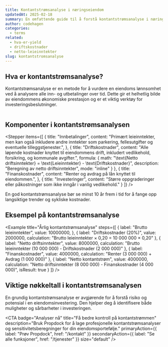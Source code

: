 ```yaml
---
title: Kontantstrømsanalyse i næringseiendom
updatedAt: 2025-02-18
summary: En omfattende guide til å forstå kontantstrømsanalyse i næringseiendom - fra grunnleggende beregninger til avanserte analyser.
author: codehagen
categories:
  - terms
related:
  - hva-er-yield
  - driftskostnader
  - netto-leieinntekter
slug: kontantstromsanalyse
---
```


## Hva er kontantstrømsanalyse?

Kontantstrømsanalyse er en metode for å vurdere en eiendoms lønnsomhet ved å analysere alle inn- og utbetalinger over tid. Dette gir et helhetlig bilde av eiendommens økonomiske prestasjon og er et viktig verktøy for investeringsbeslutninger.

<Math 
  formula="\text{Netto kontantstrøm} = \text{Innbetalinger} - \text{Utbetalinger}"
  description="Grunnleggende formel for kontantstrøm"
/>

## Komponenter i kontantstrømsanalysen

<Stepper
  items={[
    {
      title: "Innbetalinger",
      content: "Primært leieinntekter, men kan også inkludere andre inntekter som parkering, fellesutgifter og eventuelle tilleggstjenester.",
    },
    {
      title: "Driftskostnader",
      content: "Alle løpende kostnader knyttet til eiendommens drift, inkludert vedlikehold, forsikring, og kommunale avgifter.",
      formula: {
        math: "\\text{Netto driftsinntekter} = \\text{Leieinntekter} - \\text{Driftskostnader}",
        description: "Beregning av netto driftsinntekter",
        mode: "inline"
      }
    },
    {
      title: "Finanskostnader",
      content: "Renter og avdrag på lån knyttet til eiendommen.",
    },
    {
      title: "Investeringer",
      content: "Større oppgraderinger eller påkostninger som ikke inngår i vanlig vedlikehold."
    }
  ]}
/>

<Note variant="info">
  En god kontantstrømsanalyse bør se minst 10 år frem i tid for å fange opp langsiktige trender og sykliske kostnader.
</Note>

## Eksempel på kontantstrømsanalyse

<Example
  title="Årlig kontantstrømsanalyse"
  steps={[
    {
      label: "Brutto leieinntekter",
      value: 10000000,
    },
    {
      label: "Driftskostnader (20%)",
      value: 2000000,
      calculation: "Brutto leieinntekter × 0,20 = 10 000 000 × 0,20"
    },
    {
      label: "Netto driftsinntekter",
      value: 8000000,
      calculation: "Brutto leieinntekter (10 000 000) - Driftskostnader (2 000 000)"
    },
    {
      label: "Finanskostnader",
      value: 4000000,
      calculation: "Renter (3 000 000) + Avdrag (1 000 000)"
    },
    {
      label: "Netto kontantstrøm",
      value: 4000000,
      calculation: "Netto driftsinntekter (8 000 000) - Finanskostnader (4 000 000)",
      isResult: true
    }
  ]}
/>

## Viktige nøkkeltall i kontantstrømsanalysen


<Note variant="success">
  En grundig kontantstrømsanalyse er avgjørende for å forstå risiko og potensial i en eiendomsinvestering. Den hjelper deg å identifisere både muligheter og sårbarheter i investeringen.
</Note>

<Summary
  title="Sentrale måltall"
  points={[
    {
      title: "Dekningsgrad",
      description: "Viser hvor godt netto driftsinntekter dekker finanskostnadene",
      iconName: "barChart"
    },
    {
      title: "Kontantstrømmargin",
      description: "Netto kontantstrøm som prosent av brutto leieinntekter",
      iconName: "scales"
    },
    {
      title: "Avkastning på egenkapital",
      description: "Netto kontantstrøm i forhold til investert egenkapital",
      iconName: "lineChart"
    },
    {
      title: "Belåningsgrad",
      description: "Forholdet mellom gjeld og eiendomsverdi",
      iconName: "lightbulb"
    }
  ]}
/>


<CTA
  badge="Analyser nå"
  title="Få bedre kontroll på kontantstrømmen"
  description="Bruk Propdock for å lage profesjonelle kontantstrømsanalyser og sensitivitetsberegninger for din eiendomsportefølje."
  primaryAction={{
    label: "Prøv Propdock",
    href: "/kontakt"
  }}
  secondaryAction={{
    label: "Se alle funksjoner",
    href: "/tjenester"
  }}
  size="default"
/> 